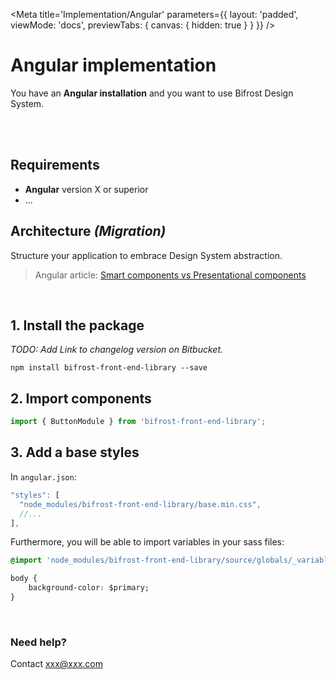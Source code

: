 
<Meta
    title='Implementation/Angular'
    parameters={{ 
        layout: 'padded', 
        viewMode: 'docs',
        previewTabs: { canvas: { hidden: true } }
    }}
/>

# Angular implementation
You have an **Angular installation** and you want to use Bifrost Design System.

<br/><br/>

## Requirements
- **Angular** version X or superior
- ...

## Architecture _(Migration)_
Structure your application to embrace Design System abstraction.
> Angular article: [Smart components vs Presentational components](https://blog.angular-university.io/angular-2-smart-components-vs-presentation-components-whats-the-difference-when-to-use-each-and-why/)

<br/>

## 1. Install the package
_TODO: Add Link to changelog version on Bitbucket._
```Shell
npm install bifrost-front-end-library --save
```


## 2. Import components
```js
import { ButtonModule } from 'bifrost-front-end-library';
```

## 3. Add a base styles
In `angular.json`:
```js
"styles": [
  "node_modules/bifrost-front-end-library/base.min.css",
  //...
],
```
Furthermore, you will be able to import variables in your sass files:
```css
@import 'node_modules/bifrost-front-end-library/source/globals/_variables.scss'

body {
    background-color: $primary;
}
```

<br/>

### Need help?
Contact xxx@xxx.com
